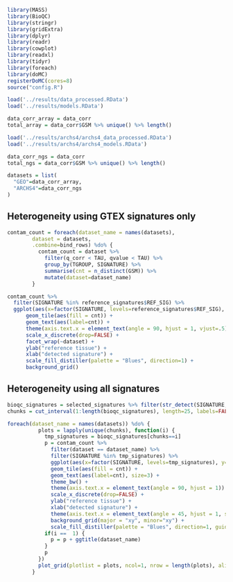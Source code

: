 ```r
library(MASS)
library(BioQC)
library(stringr)
library(gridExtra)
library(dplyr)
library(readr)
library(cowplot)
library(readxl)
library(tidyr)
library(foreach)
library(doMC)
registerDoMC(cores=8)
source("config.R")
```

```r
load('../results/data_processed.RData')
load('../results/models.RData')

data_corr_array = data_corr 
total_array = data_corr$GSM %>% unique() %>% length()

load('../results/archs4/archs4_data_processed.RData')
load('../results/archs4/archs4_models.RData')

data_corr_ngs = data_corr 
total_ngs = data_corr$GSM %>% unique() %>% length()

datasets = list(
  "GEO"=data_corr_array,
  "ARCHS4"=data_corr_ngs
)
```

## Heterogeneity using GTEX signatures only
```r
contam_count = foreach(dataset_name = names(datasets),
        dataset = datasets,
        .combine=bind_rows) %do% {
          contam_count = dataset %>%
            filter(q_corr < TAU, qvalue < TAU) %>% 
            group_by(TGROUP, SIGNATURE) %>%
            summarise(cnt = n_distinct(GSM)) %>%
            mutate(dataset=dataset_name)
        }
```

```r
contam_count %>%
  filter(SIGNATURE %in% reference_signatures$REF_SIG) %>%
  ggplot(aes(x=factor(SIGNATURE, levels=reference_signatures$REF_SIG), y=TGROUP)) +
      geom_tile(aes(fill = cnt)) +
      geom_text(aes(label=cnt)) +
      theme(axis.text.x = element_text(angle = 90, hjust = 1, vjust=.5)) +
      scale_x_discrete(drop=FALSE) +
      facet_wrap(~dataset) + 
      ylab("reference tissue") +
      xlab("detected signature") + 
      scale_fill_distiller(palette = "Blues", direction=1) + 
      background_grid()
```

## Heterogeneity using all signatures
```r
bioqc_signatures = selected_signatures %>% filter(str_detect(SIGNATURE, 'BIOQC')) %>% pull("SIGNATURE")
chunks = cut_interval(1:length(bioqc_signatures), length=25, labels=FALSE)

foreach(dataset_name = names(datasets)) %do% {
          plots = lapply(unique(chunks), function(i) {
            tmp_signatures = bioqc_signatures[chunks==i]
            p = contam_count %>%
              filter(dataset == dataset_name) %>% 
              filter(SIGNATURE %in% tmp_signatures) %>%
              ggplot(aes(x=factor(SIGNATURE, levels=tmp_signatures), y=TGROUP)) +
              geom_tile(aes(fill = cnt)) +
              geom_text(aes(label=cnt), size=3) +
              theme_bw() + 
              theme(axis.text.x = element_text(angle = 90, hjust = 1)) +
              scale_x_discrete(drop=FALSE) +
              ylab("reference tissue") +
              xlab("detected signature") +
              theme(axis.text.x = element_text(angle = 45, hjust = 1, size=10)) +
              background_grid(major = "xy", minor="xy") + 
              scale_fill_distiller(palette = "Blues", direction=1, guide = FALSE)
            if(i ==  1) {
              p = p + ggtitle(dataset_name)
            }
            p
          })
          plot_grid(plotlist = plots, ncol=1, nrow = length(plots), align = "h")
        }
```

